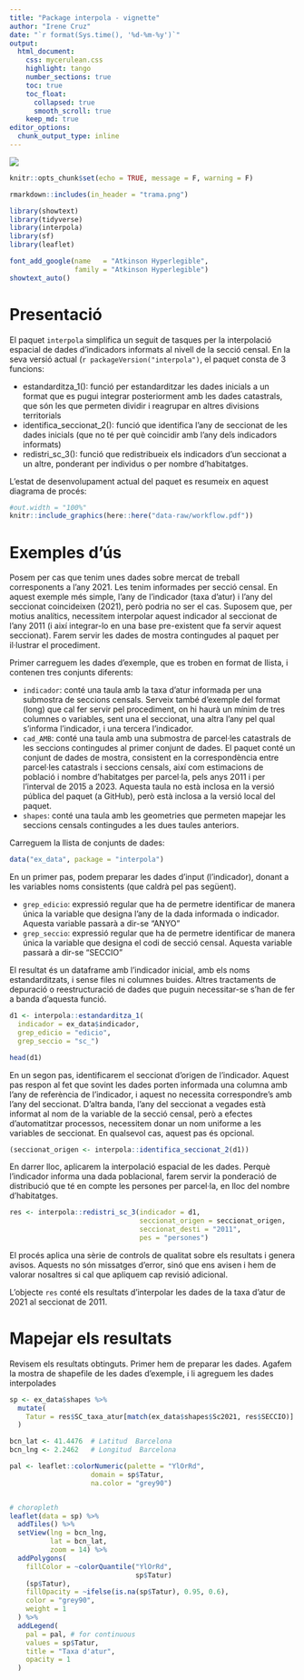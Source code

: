 ```yaml
---
title: "Package interpola - vignette"
author: "Irene Cruz"
date: "`r format(Sys.time(), '%d-%m-%y')`"
output: 
  html_document: 
    css: mycerulean.css
    highlight: tango
    number_sections: true
    toc: true
    toc_float:
      collapsed: true
      smooth_scroll: true
    keep_md: true
editor_options: 
  chunk_output_type: inline
---
```


![](trama.png)

```r
knitr::opts_chunk$set(echo = TRUE, message = F, warning = F)
```

```r
rmarkdown::includes(in_header = "trama.png")
```

```r
library(showtext)
library(tidyverse)
library(interpola)
library(sf)
library(leaflet)
```


```r
font_add_google(name   = "Atkinson Hyperlegible", 
                family = "Atkinson Hyperlegible")
showtext_auto()
```


# Presentació

El paquet `interpola` simplifica un seguit de tasques per la interpolació espacial de dades d'indicadors informats al nivell de la secció censal. En la seva versió actual (`r packageVersion("interpola")`, el paquet consta de 3 funcions:

* estandarditza_1(): funció per estandarditzar les dades inicials a un format que es pugui integrar posteriorment amb les dades catastrals, que són les que permeten dividir i reagrupar en altres divisions territorials
* identifica_seccionat_2(): funció que identifica l'any de seccionat de les dades inicials (que no té per què coincidir amb l'any dels indicadors informats)
* redistri_sc_3(): funció que redistribueix els indicadors d'un seccionat a un altre, ponderant per individus o per nombre d'habitatges.  

L'estat de desenvolupament actual del paquet es resumeix en aquest diagrama de procés: 

```r
#out.width = "100%"
knitr::include_graphics(here::here("data-raw/workflow.pdf"))
```


# Exemples d'ús

Posem per cas que tenim unes dades sobre mercat de treball corresponents a l'any 2021. Les tenim informades per secció censal. En aquest exemple més simple, l'any de l'indicador (taxa d'atur) i l'any del seccionat coincideixen (2021), però podria no ser el cas. Suposem que, per motius analítics, necessitem interpolar aquest indicador al seccionat de l'any 2011 (i així integrar-lo en una base pre-existent que fa servir aquest seccionat). Farem servir les dades de mostra contingudes al paquet per il·lustrar el procediment. 

Primer carreguem les dades d'exemple, que es troben en format de llista, i contenen tres conjunts diferents: 

* `indicador`: conté una taula amb la taxa d'atur informada per una submostra de seccions censals. Serveix també d'exemple del format (long) que cal fer servir pel procediment, on hi haurà un mínim de tres columnes o variables, sent una el seccionat, una altra l'any pel qual s'informa l'indicador, i una tercera l'indicador. 
* `cad_AMB`: conté una taula amb una submostra de parcel·les catastrals de les seccions contingudes al primer conjunt de dades. El paquet conté un conjunt de dades de mostra, consistent en la correspondència entre parcel·les catastrals i seccions censals, així com estimacions de població i nombre d'habitatges per parcel·la, pels anys 2011 i per l'interval de 2015 a 2023. Aquesta taula no està inclosa en la versió pública del paquet (a GitHub), però està inclosa a la versió local del paquet. 
* `shapes`: conté una taula amb les geometries que permeten mapejar les seccions censals contingudes a les dues taules anteriors. 

Carreguem la llista de conjunts de dades:
```r
data("ex_data", package = "interpola")
```

En un primer pas, podem preparar les dades d'input (l'indicador), donant a les variables noms consistents (que caldrà pel pas següent). 

* `grep_edicio`: expressió regular que ha de permetre identificar de manera única la variable que designa l'any de la dada informada o indicador. Aquesta variable passarà a dir-se "ANYO"
* `grep_seccio`: expressió regular que ha de permetre identificar de manera única la variable que designa el codi de secció censal. Aquesta variable passarà a dir-se "SECCIO"

El resultat és un dataframe amb l'indicador inicial, amb els noms estandarditzats, i sense files ni columnes buides. Altres tractaments de depuració o reestructuració de dades que puguin necessitar-se s'han de fer a banda d'aquesta funció. 

```r
d1 <- interpola::estandarditza_1(
  indicador = ex_data$indicador, 
  grep_edicio = "edicio", 
  grep_seccio = "sc_")

head(d1)
```


En un segon pas, identificarem el seccionat d'origen de l'indicador. Aquest pas respon al fet que sovint les dades porten informada una columna amb l'any de referència de l'indicador, i aquest no necessita correspondre's amb l'any del seccionat. D'altra banda, l'any del seccionat a vegades està informat al nom de la variable de la secció censal, però a efectes d'automatitzar processos, necessitem donar un nom uniforme a les variables de seccionat. En qualsevol cas, aquest pas és opcional. 

```r
(seccionat_origen <- interpola::identifica_seccionat_2(d1))
```

En darrer lloc, aplicarem la interpolació espacial de les dades. Perquè l'indicador informa una dada poblacional, farem servir la ponderació de distribució que té en compte les persones per parcel·la, en lloc del nombre d'habitatges. 

```r
res <- interpola::redistri_sc_3(indicador = d1, 
                                seccionat_origen = seccionat_origen, 
                                seccionat_desti = "2011", 
                                pes = "persones")
```

El procés aplica una sèrie de controls de qualitat sobre els resultats i genera avisos. Aquests no són missatges d'error, sinó que ens avisen i hem de valorar nosaltres si cal que apliquem cap revisió adicional. 

L'objecte `res` conté els resultats d'interpolar les dades de la taxa d'atur de 2021 al seccionat de 2011. 

# Mapejar els resultats

Revisem els resultats obtinguts. Primer hem de preparar les dades. Agafem la mostra de shapefile de les dades d'exemple, i li agreguem les dades interpolades
```r
sp <- ex_data$shapes %>% 
  mutate(
    Tatur = res$SC_taxa_atur[match(ex_data$shapes$Sc2021, res$SECCIO)]
  )
```

```r
bcn_lat <- 41.4476  # Latitud  Barcelona
bcn_lng <- 2.2462   # Longitud  Barcelona

pal <- leaflet::colorNumeric(palette = "YlOrRd",
                    domain = sp$Tatur,
                    na.color = "grey90")


# choropleth
leaflet(data = sp) %>%
  addTiles() %>%
  setView(lng = bcn_lng, 
          lat = bcn_lat, 
          zoom = 14) %>%  
  addPolygons(
    fillColor = ~colorQuantile("YlOrRd",
                               sp$Tatur)
    (sp$Tatur),
    fillOpacity = ~ifelse(is.na(sp$Tatur), 0.95, 0.6),
    color = "grey90",
    weight = 1
  ) %>%
  addLegend(
    pal = pal, # for continuous
    values = sp$Tatur,
    title = "Taxa d'atur",
    opacity = 1
  )

```



